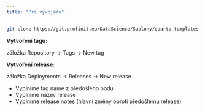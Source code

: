 ```yaml
---
title: "Pro vývojáře"
---
```


```sh
git clone https://git.profinit.eu/DataScience/Sablony/quarto-templates
```
**Vytvoření tagu:**

záložka Repository &rarr; Tags &rarr; New tag

**Vytvoření release:**

záložka Deployments &rarr; Releases &rarr; New release

- Vyplníme tag name z předošlého bodu
- Vyplníme název release
- Vyplníme release notes (hlavní změny oproti předošlému release)